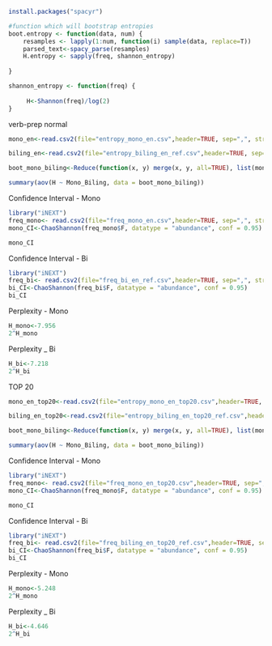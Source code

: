 ```r
install.packages("spacyr")
```



```r
#function which will bootstrap entropies
boot.entropy <- function(data, num) {
    resamples <- lapply(1:num, function(i) sample(data, replace=T))
    parsed_text<-spacy_parse(resamples)
    H.entropy <- sapply(freq, shannon_entropy)
      
}
```

```r
shannon_entropy <- function(freq) {
     
     H<-Shannon(freq)/log(2)
}
```

verb-prep normal

```r
mono_en<-read.csv2(file="entropy_mono_en.csv",header=TRUE, sep=",", stringsAsFactors = FALSE, fileEncoding = "UTF-8")

biling_en<-read.csv2(file="entropy_biling_en_ref.csv",header=TRUE, sep=",", stringsAsFactors = FALSE, fileEncoding = "UTF-8")
```






```r
boot_mono_biling<-Reduce(function(x, y) merge(x, y, all=TRUE), list(mono_en,biling_en))
```

```r
summary(aov(H ~ Mono_Biling, data = boot_mono_biling))
```
Confidence Interval - Mono
 
```r
library("iNEXT")
freq_mono<- read.csv2(file="freq_mono_en.csv",header=TRUE, sep=",", stringsAsFactors = FALSE, fileEncoding = "UTF-8")
mono_CI<-ChaoShannon(freq_mono$F, datatype = "abundance", conf = 0.95)
```
 
```r
mono_CI
```

Confidence Interval - Bi
```r
library("iNEXT")
freq_bi<- read.csv2(file="freq_bi_en_ref.csv",header=TRUE, sep=",", stringsAsFactors = FALSE, fileEncoding = "UTF-8")
bi_CI<-ChaoShannon(freq_bi$F, datatype = "abundance", conf = 0.95)
bi_CI
```

Perplexity - Mono
```r
H_mono<-7.956
2^H_mono
```

Perplexity _ Bi
```r
H_bi<-7.218
2^H_bi
```


TOP 20

```r
mono_en_top20<-read.csv2(file="entropy_mono_en_top20.csv",header=TRUE, sep=",", stringsAsFactors = FALSE, fileEncoding = "UTF-8")

biling_en_top20<-read.csv2(file="entropy_biling_en_top20_ref.csv",header=TRUE, sep=",", stringsAsFactors = FALSE, fileEncoding = "UTF-8")
```






```r
boot_mono_biling<-Reduce(function(x, y) merge(x, y, all=TRUE), list(mono_en_top20,biling_en_top20))
```

```r
summary(aov(H ~ Mono_Biling, data = boot_mono_biling))
```
Confidence Interval - Mono
 
```r
library("iNEXT")
freq_mono<- read.csv2(file="freq_mono_en_top20.csv",header=TRUE, sep=",", stringsAsFactors = FALSE, fileEncoding = "UTF-8")
mono_CI<-ChaoShannon(freq_mono$F, datatype = "abundance", conf = 0.95)
```
 
```r
mono_CI
```


Confidence Interval - Bi
```r
library("iNEXT")
freq_bi<- read.csv2(file="freq_biling_en_top20_ref.csv",header=TRUE, sep=",", stringsAsFactors = FALSE, fileEncoding = "UTF-8")
bi_CI<-ChaoShannon(freq_bi$F, datatype = "abundance", conf = 0.95)
bi_CI
```

Perplexity - Mono
```r
H_mono<-5.248
2^H_mono
```

Perplexity _ Bi
```r
H_bi<-4.646
2^H_bi
```

 
